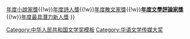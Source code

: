 {{Navbox
| name       = 華語文學傳媒大獎年度文學評論家獎
| title      = [[華語文學傳媒大獎|<span style="color:#fff">華語文學傳媒大獎</span>]]{{{1|}}}年度文學評論家獎
| titlestyle = background:darkblue;color:white;
| state     = {{{state<includeonly>|autocollapse</includeonly>}}}
| bodyclass = hlist
| list1 = 
* 2002年：[[陳曉明]]
* 2003年：[[王尧]]
* 2004年：[[李敬澤]]
* 2005年：[[张新颖 ]]
* 2006年：[[王德威]]
* 2007年：[[陈超 (诗歌评论家)|陳超]]
* 2008年：[[耿占春]]
* 2009年：[[郜元宝]]
* 2010年：[[張清華]]
* 2011年：[[李靜]]
* 2012年：[[孟繁华 (1951年)|孟繁华]]
* 2013年：[[孫郁]]
* 2014年：[[李洁非]]
* 2015年：[[唐晓渡]]
* 2016年：[[江弱水]]
* 2017年：[[敬文东]]
* 2018年：[[黄德海]]

|below = [[:Template:華語文學傳媒大獎年度傑出作家獎|年度傑出作家獎]]{{!w}}[[:Template:華語文學傳媒大獎年度小說家獎|年度小說家獎]]{{!w}}[[:Template:華語文學傳媒大獎年度詩人獎|年度詩人獎]]{{!w}}[[:Template:華語文學傳媒大獎年度散文家獎|年度散文家獎]]{{!w}}[[:Template:華語文學傳媒大獎年度文學評論家獎|'''年度文學評論家獎''']]{{!w}}[[:Template:華語文學傳媒大獎年度最具潛力新人獎|年度最具潛力新人獎]]
}}<noinclude>
{{collapsible option}}
[[Category:中华人民共和国文学奖模板]]
[[Category:华语文学传媒大奖]]
</noinclude>